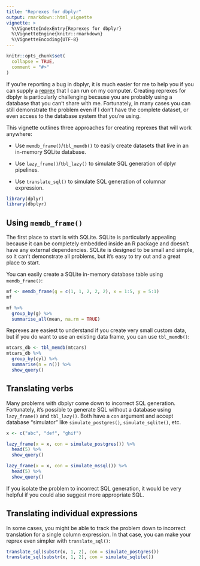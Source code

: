 ```yaml
---
title: "Reprexes for dbplyr"
output: rmarkdown::html_vignette
vignette: >
  %\VignetteIndexEntry{Reprexes for dbplyr}
  %\VignetteEngine{knitr::rmarkdown}
  %\VignetteEncoding{UTF-8}
---
```


```r
knitr::opts_chunk$set(
  collapse = TRUE,
  comment = "#>"
)
```

If you're reporting a bug in dbplyr, it is much easier for me to help you if you can supply a [reprex](https://reprex.tidyverse.org) that I can run on my computer. Creating reprexes for dbplyr is particularly challenging because you are probably using a database that you can't share with me. Fortunately, in many cases you can still demonstrate the problem even if I don't have the complete dataset, or even access to the database system that you're using.

This vignette outlines three approaches for creating reprexes that will work anywhere:

* Use `memdb_frame()`/`tbl_memdb()` to easily create datasets that live in an 
  in-memory SQLite database.
  
* Use `lazy_frame()`/`tbl_lazy()` to simulate SQL generation of dplyr pipelines.

* Use `translate_sql()` to simulate SQL generation of columnar expression.

```r
library(dplyr)
library(dbplyr)
```

## Using `memdb_frame()`

The first place to start is with SQLite. SQLite is particularly appealing because it can be completely embedded inside an R package and doesn't have any external dependencies. SQLite is designed to be small and simple, so it can't demonstrate all problems, but it's easy to try out and a great place to start.

You can easily create a SQLite in-memory database table using `memdb_frame()`:

```r
mf <- memdb_frame(g = c(1, 1, 2, 2, 2), x = 1:5, y = 5:1)
mf

mf %>% 
  group_by(g) %>% 
  summarise_all(mean, na.rm = TRUE)
```

Reprexes are easiest to understand if you create very small custom data, but if you do want to use an existing data frame, you can use `tbl_memdb()`:

```r
mtcars_db <- tbl_memdb(mtcars)
mtcars_db %>% 
  group_by(cyl) %>% 
  summarise(n = n()) %>% 
  show_query()
```

## Translating verbs

Many problems with dbplyr come down to incorrect SQL generation. Fortunately, it's possible to generate SQL without a database using `lazy_frame()` and `tbl_lazy()`. Both have a `con` argument and accept database "simulator" like `simulate_postgres()`, `simulate_sqlite()`, etc.

```r
x <- c("abc", "def", "ghif")

lazy_frame(x = x, con = simulate_postgres()) %>% 
  head(5) %>% 
  show_query()

lazy_frame(x = x, con = simulate_mssql()) %>% 
  head(5) %>% 
  show_query()
```

If you isolate the problem to incorrect SQL generation, it would be very helpful if you could also suggest more appropriate SQL.

## Translating individual expressions

In some cases, you might be able to track the problem down to incorrect translation for a single column expression. In that case, you can make your reprex even simpler with `translate_sql()`:

```r
translate_sql(substr(x, 1, 2), con = simulate_postgres())
translate_sql(substr(x, 1, 2), con = simulate_sqlite())
```
